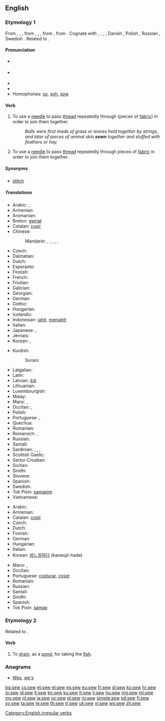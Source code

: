 ==English==

===Etymology 1===
From {{etyl|enm}} {{term|sewen|lang=enm}}, {{term|seowen|lang=enm}}, {{term|sowen|lang=enm}}, from {{etyl|ang}} {{term|siwian|sīwian|lang=ang}}, {{term|seowian|sēowian|lang=ang}}, {{term|seowan|sēowan|to sew, mend, patch, knit together, link, unite|lang=ang}}, from {{etyl|gem-pro|en}} {{recons|siwjanan||to sew|lang=gem-pro}}, from {{etyl|ine-pro|en}} {{recons|sīw-||to sew|lang=ine-pro}}. Cognate with {{etyl|sco|-}} {{term|sew||to sew|lang=sco}}, {{etyl|frr|-}} {{term|saie|lang=frr}}, {{term|sei||to sew|lang=frr}}, {{etyl|stq|-}} {{term|säie||to sew|lang=stq}}, Danish {{term|sy|lang=da}}, Polish {{term|szyć|lang=pl}}, Russian {{term|шить|lang=ru}}, Swedish {{term|sy|lang=sv}}. Related to {{l|en|seam}}.

====Pronunciation====
* {{a|UK}} {{IPA|/səʊ/}}
* {{a|US}} {{IPA|/soʊ/}}
* {{audio|en-us-sew.ogg|Audio (US)}}
* {{rhymes|əʊ}}
* Homophones: [[so]], [[soh]], [[sow]] {{qualifier|sense 2}}

====Verb====
{{en-verb|sews|sewing|sewed|'''[[sewn]]''' ''or'' '''[[sewed]]''' or (''obsolete'') [[sewen]]}}

# {{transitive}} To use a [[needle]] to pass [[thread]] repeatedly through (pieces of [[fabric]]) in order to join them together.
#: ''Balls were first made of grass or leaves held together by strings, and later of pieces of animal skin '''sewn''' together and stuffed with feathers or hay.''
# {{intransitive}} To use a [[needle]] to pass [[thread]] repeatedly through pieces of [[fabric]] in order to join them together.

=====Synonyms=====
* [[stitch]]

=====Translations=====
{{trans-top|(transitive) use a needle}}
* Arabic: {{t+|ar|خيط|tr=xáyyaṭa}}, {{t-|ar|قطب|tr=qáṭṭaba}}
* Armenian: {{t-|hy|կարել|tr=karel}}
* Aromanian: {{t-|rup|cos}}
* Breton: [[gwriat]]
* Catalan: [[cosir]]
* Chinese:
*: Mandarin: {{t|cmn|縫|sc=Hani}}, {{t|cmn|缝|tr=féng|sc=Hani}}, {{t|cmn|縫製|sc=Hani}}, {{t|cmn|缝制|tr=féngzhì|sc=Hani}}, {{t|cmn|縫紉|sc=Hani}}, {{t|cmn|缝纫|tr=féngrèn|sc=Hani}}
* Czech: {{t+|cs|šít}}
* Dalmatian: {{tø|dlm|coser}}
* Dutch: {{t+|nl|naaien}}
* Esperanto: {{t+|eo|kudri}}
* Finnish: {{t+|fi|ommella}}
* French: {{t+|fr|coudre}}
* Friulian: {{tø|fur|cusî}}
* Galician: {{t+|gl|coser}}
* Georgian: {{t-|ka|კერვა|tr=kerva|sc=Geor}}
* German: {{t+|de|nähen}}
* Gothic: {{tø|got|𐍃𐌹𐌿𐌾𐌰𐌽|sc=Goth|tr=siujan}}
* Hungarian: {{t+|hu|varr}}
* Icelandic: {{t+|is|sauma}}
* Indonesian: [[jahit]], [[jahit|menjahit]]
* Italian: {{t+|it|cucire}}
* Japanese: {{t+|ja|縫う|tr=ぬう, nuu|sc=Jpan}}, {{t-|ja|縫製|tr=ほうせいする, hōsei-suru|alt=縫製する|sc=Jpan}}
* Jèrriais: {{tø|roa-jer|couôtre}}
* Korean: {{t+|ko|깁다|tr=gipda|sc=Kore}}, {{t+|ko|꿰매다|tr=kkwemaeda|sc=Kore}}
{{trans-mid}}
* Kurdish:
*: Sorani: {{ku-Arab|[[دوورین]]}}
* Latgalian: {{tø|ltg|šyut}}
* Latin: {{t+|la|suo|alt=suō}}
* Latvian: [[šūt]]
* Lithuanian: {{t+|lt|siūti}}
* Luxembourgish: {{t-|lb|bitzen}}
* Malay: {{t-|ms|jahit}}
* Manx: {{t-|gv|whaal}}, {{t|gv|fuaill}}
* Occitan: {{t+|oc|cordurar}}, {{t+|oc|cóser}}
* Polish: {{t+|pl|szyć}}
* Portuguese: {{t+|pt|costurar}}, {{t+|pt|coser}}
* Quechua: {{t|qu|siray}}
* Romanian: {{t+|ro|coase}}
* Romansch: {{t-|rm|cuser}}, {{t-|rm|cusir}}
* Russian: {{t+|ru|шить|tr=šit’}} {{impf}}
* Santali: {{tø|sat|ᱨᱳᱜ|tr=rok'|sc=Olck}}
* Sardinian: {{t-|sc|cosie}}, {{t-|sc|cosire}}, {{t-|sc|cusiri}}, {{t-|sc|cusire}}
* Scottish Gaelic: {{t-|gd|fuaigheil}}
* Serbo-Croatian: {{t-|sh|šivati}}
* Sicilian: {{t+|scn|cùsiri}}
* Sindhi: {{sd-Arab|[[سِبَڻُ]]}}
* Slovene: {{t-|sl|šiti}}
* Spanish: {{t+|es|coser}}
* Swedish: {{t+|sv|sy}}
* Tok Pisin: [[samapim]]
* Vietnamese: {{t|vi|khâu}}
{{trans-bottom}}

{{trans-top|(intransitive) use a needle}}
* Arabic: {{t+|ar|خاط|tr=xāṭa|sc=Arab}}
* Armenian: {{t-|hy|կարել|tr=karel}}
* Catalan: [[cosir]]
* Czech: {{t+|cs|šít}}
* Dutch: {{t+|nl|naaien}}
* Finnish: {{t+|fi|ommella}}
* German: {{t+|de|nähen}}
* Hungarian: {{t+|hu|varr}}
* Italian: {{t+|it|cucire}}
* Korean: [[바느질하다]] (baneujil-hada)
{{trans-mid}}
* Manx: {{t-|gv|whaal}}, {{t|gv|fuaill}}
* Occitan: {{t+|oc|cóser}}
* Portuguese: [[costurar]], [[coser]]
* Romanian: {{t+|ro|coase}}
* Russian: {{t+|ru|шить|tr=šit’}} {{impf}}
* Santali: {{tø|sat|ᱨᱳᱜ|tr=rok'|sc=Olck}}
* Sindhi: {{sd-Arab|[[سِبَڻُ]]}}
* Spanish: {{t+|es|coser}}
* Tok Pisin: [[samap]]
{{trans-bottom}}

===Etymology 2===
Related to {{term|sewer|lang=en||a drain}}.

====Verb====
{{en-verb}}

# {{obsolete|transitive}} To [[drain]], as a [[pond]], for taking the [[fish]].
#: {{rfquotek|Tusser}}

{{Webster 1913}}

===Anagrams===
* [[Wes#English|Wes]], [[we's#English|we's]]

[[Category:English irregular verbs]]

[[bg:sew]]
[[cs:sew]]
[[et:sew]]
[[el:sew]]
[[es:sew]]
[[eu:sew]]
[[fr:sew]]
[[gl:sew]]
[[ko:sew]]
[[hr:sew]]
[[io:sew]]
[[id:sew]]
[[it:sew]]
[[kn:sew]]
[[ku:sew]]
[[lt:sew]]
[[li:sew]]
[[hu:sew]]
[[mg:sew]]
[[ml:sew]]
[[my:sew]]
[[nl:sew]]
[[ja:sew]]
[[oc:sew]]
[[pl:sew]]
[[ru:sew]]
[[simple:sew]]
[[sd:sew]]
[[fi:sew]]
[[sv:sew]]
[[ta:sew]]
[[te:sew]]
[[th:sew]]
[[tr:sew]]
[[uk:sew]]
[[vi:sew]]
[[wo:sew]]
[[zh:sew]]